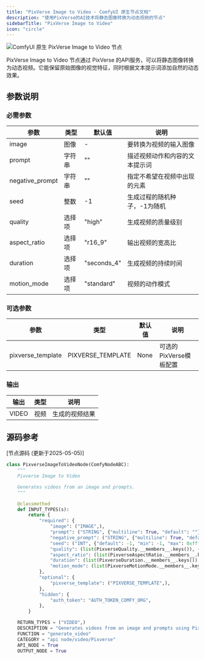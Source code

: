 ```yaml
---
title: "PixVerse Image to Video - ComfyUI 原生节点文档"
description: "使用PixVerse的AI技术将静态图像转换为动态视频的节点"
sidebarTitle: "PixVerse Image to Video"
icon: "circle"
---
```


![ComfyUI 原生 PixVerse Image to Video 节点](/images/built-in-nodes/api_nodes/pixverse/pixverse-image-to-video.jpg)

PixVerse Image to Video 节点通过 PixVerse 的API服务，可以将静态图像转换为动态视频。它能保留原始图像的视觉特征，同时根据文本提示词添加自然的动态效果。

## 参数说明

### 必需参数

| 参数             | 类型     | 默认值                    | 说明                           |
|-----------------|----------|--------------------------|-------------------------------|
| image           | 图像      | -                        | 要转换为视频的输入图像            |
| prompt          | 字符串    | ""                       | 描述视频动作和内容的文本提示词     |
| negative_prompt | 字符串    | ""                       | 指定不希望在视频中出现的元素       |
| seed            | 整数      | -1                       | 生成过程的随机种子，-1为随机       |
| quality         | 选择项    | "high"                   | 生成视频的质量级别               |
| aspect_ratio    | 选择项    | "r16_9"                  | 输出视频的宽高比                 |
| duration        | 选择项    | "seconds_4"              | 生成视频的持续时间               |
| motion_mode     | 选择项    | "standard"               | 视频的动作模式                  |

### 可选参数

| 参数               | 类型                | 默认值  | 说明                   |
|--------------------|---------------------|--------|------------------------|
| pixverse_template  | PIXVERSE_TEMPLATE   | None   | 可选的PixVerse模板配置  |

### 输出

| 输出   | 类型   | 说明          |
|--------|--------|--------------|
| VIDEO  | 视频   | 生成的视频结果 |

## 源码参考

[节点源码 (更新于2025-05-05)]

```python
class PixverseImageToVideoNode(ComfyNodeABC):
    """
    Pixverse Image to Video

    Generates videos from an image and prompts.
    """

    @classmethod
    def INPUT_TYPES(s):
        return {
            "required": {
                "image": ("IMAGE",),
                "prompt": ("STRING", {"multiline": True, "default": ""}),
                "negative_prompt": ("STRING", {"multiline": True, "default": ""}),
                "seed": ("INT", {"default": -1, "min": -1, "max": 0xffffffffffffffff}),
                "quality": (list(PixverseQuality.__members__.keys()), {"default": "high"}),
                "aspect_ratio": (list(PixverseAspectRatio.__members__.keys()), {"default": "r16_9"}),
                "duration": (list(PixverseDuration.__members__.keys()), {"default": "seconds_4"}),
                "motion_mode": (list(PixverseMotionMode.__members__.keys()), {"default": "standard"}),
            },
            "optional": {
                "pixverse_template": ("PIXVERSE_TEMPLATE",),
            },
            "hidden": {
                "auth_token": "AUTH_TOKEN_COMFY_ORG",
            },
        }

    RETURN_TYPES = ("VIDEO",)
    DESCRIPTION = "Generates videos from an image and prompts using Pixverse's API"
    FUNCTION = "generate_video"
    CATEGORY = "api node/video/Pixverse"
    API_NODE = True
    OUTPUT_NODE = True
``` 